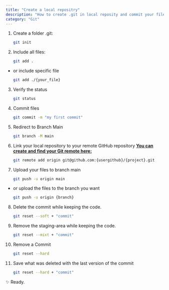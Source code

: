 ```yaml
---
title: "Create a local repositry"
description: "How to create .git in local reposity and commit your files"
category: "Git"
---
```


1. Create a folder .git:

   ```bash
   git init
   ```

2. Include all files:

   ```bash
   git add .
   ```

- or include specific file

  ```bash
  git add ./{your_file}
  ```

3. Verify the status

   ```bash
   git status
   ```

4. Commit files

   ```bash
   git commit -m "my first commit"
   ```

5. Redirect to Branch Main

   ```bash
   git branch -M main
   ```

6. Link your local repository to your remote GitHub repository [**You can create and find your Git remote here:**](https://github.com/new)

   ```bash
   git remote add origin git@github.com:{usergithub}/{project}.git
   ```

7. Upload your files to branch main

   ```bash
   git push -u origin main
   ```

- or upload the files to the branch you want

  ```bash
  git push -u origin {branch}
  ```

8. Delete the commit while keeping the code.

   ```bash
   git reset --soft + "commit"
   ```

9. Remove the staging-area while keeping the code.

   ```bash
   git reset --mixt + "commit"
   ```

10. Remove a Commit

    ```bash
    git reset --hard
    ```

11. Save what was deleted with the last version of the commit

    ```bash
    git reset --hard + "commit"
    ```

✨ Ready.
